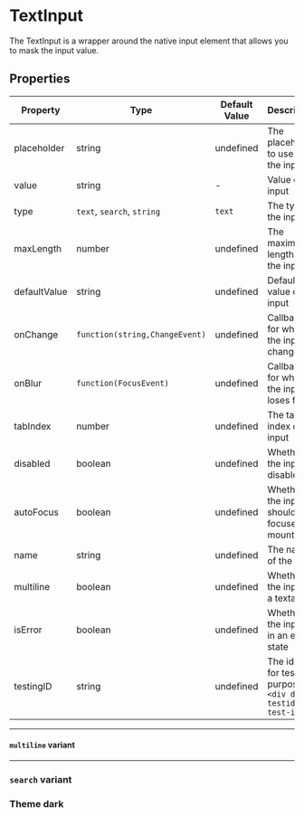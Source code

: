 
<Meta title="Data Entry/TextInput" component={TextInput}/>

# TextInput

The TextInput is a wrapper around the native input element that allows you to mask the input value.

<Canvas>
  <TextInput
    defaultValue="Lorem ipsum dolor sit amet"
          prefix="Prefix"
      suffix="Suffix"
  />
</Canvas>

## Properties

|Property|Type|Default Value|Description|Required|
|---|---|---|---|---|
|placeholder|string|undefined|The placeholder to use for the input|No|
|value|string|-|Value of the input|No|
|type|`text`, `search`, `string`|`text`|The type of the input|No|
|maxLength|number|undefined|The maximum length of the input|No|
|defaultValue|string|undefined|Default value of the input|No|
|onChange|`function(string,ChangeEvent)`|undefined|Callback for when the input changes|No|
|onBlur |`function(FocusEvent)`|undefined|Callback for when the input loses focus|No|
|tabIndex|number|undefined|The tab index of the input|No|
|disabled|boolean|undefined|Whether the input is disabled|No|
|autoFocus|boolean|undefined|Whether the input should be focused on mount|No|
|name|string|undefined|The name of the input|No|
|multiline|boolean|undefined|Whether the input is a textarea|No|
|isError|boolean|undefined|Whether the input is in an error state|No|
|testingID| string | undefined | The id used for testing purposes.<br/>`<div data-testid="my-test-id"/>` |No|

---

#### ``multiline`` variant

<Canvas>
  <TextInput
    multiline
    defaultValue="Lorem ipsum dolor sit amet"
  />
</Canvas>

---

### ``search`` variant

<Canvas>
  <TextInput
    type="search"
    defaultValue="Lorem ipsum dolor sit amet"
  />
</Canvas>

### Theme dark

<Canvas className="dark">
  <ThemeProvider theme="dark">
    <TextInput
      defaultValue="Lorem ipsum dolor sit amet"
      prefix="Prefix"
      suffix="Suffix"
    />
  </ThemeProvider>
</Canvas>
